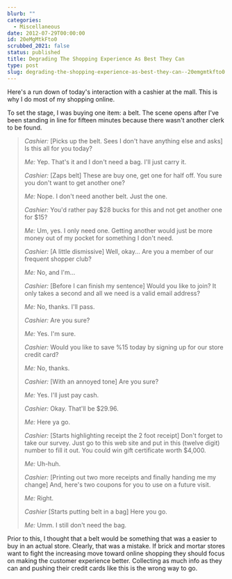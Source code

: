 ```yaml
---
blurb: ""
categories:
  - Miscellaneous
date: 2012-07-29T00:00:00
id: 20eMgMtkFto0
scrubbed_2021: false
status: published
title: Degrading The Shopping Experience As Best They Can
type: post
slug: degrading-the-shopping-experience-as-best-they-can--20emgmtkfto0
---
```


Here's a run down of today's interaction with a cashier at the mall. This is why I do most of my shopping online.

To set the stage, I was buying one item: a belt. The scene opens after I've been standing in line for fifteen minutes because there wasn't another clerk to be found. 


> _Cashier:_ [Picks up the belt. Sees I don't have anything else and asks] Is this all for you today?
> 
> _Me:_ Yep. That's it and I don't need a bag. I'll just carry it.
> 
> _Cashier:_ [Zaps belt] These are buy one, get one for half off. You sure you don't want to get another one?
> 
> _Me:_ Nope. I don't need another belt. Just the one. 
> 
> _Cashier:_ You'd rather pay $28 bucks for this and not get another one for $15?
> 
> _Me:_ Um, yes. I only need one. Getting another would just be more money out of my pocket for something I don't need.
> 
> _Cashier:_ [A little dismissive] Well, okay... Are you a member of our frequent shopper club?
> 
> _Me:_ No, and I'm...
> 
> _Cashier:_ [Before I can finish my sentence] Would you like to join? It only takes a second and all we need is a valid email address?
> 
> _Me:_ No, thanks. I'll pass.
> 
> _Cashier:_ Are you sure?
> 
> _Me:_ Yes. I'm sure.
> 
> _Cashier:_ Would you like to save %15 today by signing up for our store credit card?
> 
> _Me:_ No, thanks.
> 
> _Cashier:_ [With an annoyed tone] Are you sure?
> 
> _Me:_ Yes. I'll just pay cash.
> 
> _Cashier:_ Okay. That'll be $29.96.
> 
> _Me:_ Here ya go.
> 
> _Cashier:_ [Starts highlighting receipt the 2 foot receipt] Don't forget to take our survey. Just go to this web site and put in this (twelve digit) number to fill it out. You could win gift certificate worth $4,000.
> 
> _Me:_ Uh-huh.
> 
> _Cashier:_ [Printing out two more receipts and finally handing me my change] And, here's two coupons for you to use on a future visit. 
> 
> _Me:_ Right.
> 
> _Cashier_ [Starts putting belt in a bag] Here you go.
> 
> _Me:_ Umm. I still don't need the bag.


Prior to this, I thought that a belt would be something that was a easier to buy in an actual store. Clearly, that was a mistake. If brick and mortar stores want to fight the increasing move toward online shopping they should focus on making the customer experience better. Collecting as much info as they can and pushing their credit cards like this is the wrong way to go.